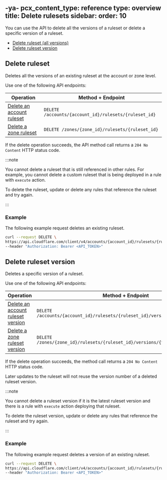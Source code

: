 -ya-
pcx_content_type: reference
type: overview
title: Delete rulesets
sidebar:
  order: 10
---

You can use the API to delete all the versions of a ruleset or delete a specific version of a ruleset.

- [Delete ruleset (all versions)](#delete-ruleset)
- [Delete ruleset version](#delete-ruleset-version)

## Delete ruleset

Deletes all the versions of an existing ruleset at the account or zone level.

Use one of the following API endpoints:

| Operation                               | Method + Endpoint                                     |
| --------------------------------------- | ----------------------------------------------------- |
| [Delete an account ruleset][dr-account] | `DELETE /accounts/{account_id}/rulesets/{ruleset_id}` |
| [Delete a zone ruleset][dr-zone]        | `DELETE /zones/{zone_id}/rulesets/{ruleset_id}`       |

[dr-account]: /api/operations/deleteAccountRuleset
[dr-zone]: /api/operations/deleteZoneRuleset

If the delete operation succeeds, the API method call returns a `204 No Content` HTTP status code.

:::note

You cannot delete a ruleset that is still referenced in other rules. For example, you cannot delete a custom ruleset that is being deployed in a rule with `execute` action.

To delete the ruleset, update or delete any rules that reference the ruleset and try again.

:::

### Example

The following example request deletes an existing ruleset.

```bash
curl --request DELETE \
https://api.cloudflare.com/client/v4/accounts/{account_id}/rulesets/{ruleset_id} \
--header "Authorization: Bearer <API_TOKEN>"
```

## Delete ruleset version

Deletes a specific version of a ruleset.

Use one of the following API endpoints:

| Operation                                        | Method + Endpoint                                                               |
| ------------------------------------------------ | ------------------------------------------------------------------------------- |
| [Delete an account ruleset version][drv-account] | `DELETE /accounts/{account_id}/rulesets/{ruleset_id}/versions/{version_number}` |
| [Delete a zone ruleset version][drv-zone]        | `DELETE /zones/{zone_id}/rulesets/{ruleset_id}/versions/{version_number}`       |

[drv-account]: /api/operations/deleteAccountRulesetVersion
[drv-zone]: /api/operations/deleteZoneRulesetVersion

If the delete operation succeeds, the method call returns a `204 No Content` HTTP status code.

Later updates to the ruleset will not reuse the version number of a deleted ruleset version.

:::note

You cannot delete a ruleset version if it is the latest ruleset version and there is a rule with `execute` action deploying that ruleset.

To delete the ruleset version, update or delete any rules that reference the ruleset and try again.

:::

### Example

The following example request deletes a version of an existing ruleset.

```bash
curl --request DELETE \
https://api.cloudflare.com/client/v4/accounts/{account_id}/rulesets/{ruleset_id}/versions/{version_number} \
--header "Authorization: Bearer <API_TOKEN>"
```

